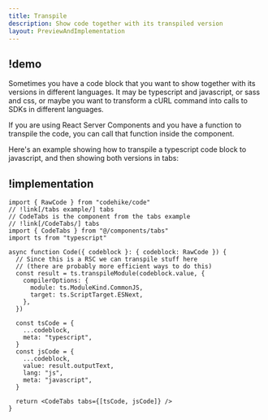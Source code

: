 ```yaml
---
title: Transpile
description: Show code together with its transpiled version
layout: PreviewAndImplementation
---
```


## !demo

Sometimes you have a code block that you want to show together with its versions in different languages. It may be typescript and javascript, or sass and css, or maybe you want to transform a cURL command into calls to SDKs in different languages.

If you are using React Server Components and you have a function to transpile the code, you can call that function inside the component.

Here's an example showing how to transpile a typescript code block to javascript, and then showing both versions in tabs:

<Demo name="transpile" />

## !implementation

```tsx code.tsx
import { RawCode } from "codehike/code"
// !link[/tabs example/] tabs
// CodeTabs is the component from the tabs example
// !link[/CodeTabs/] tabs
import { CodeTabs } from "@/components/tabs"
import ts from "typescript"

async function Code({ codeblock }: { codeblock: RawCode }) {
  // Since this is a RSC we can transpile stuff here
  // (there are probably more efficient ways to do this)
  const result = ts.transpileModule(codeblock.value, {
    compilerOptions: {
      module: ts.ModuleKind.CommonJS,
      target: ts.ScriptTarget.ESNext,
    },
  })

  const tsCode = {
    ...codeblock,
    meta: "typescript",
  }
  const jsCode = {
    ...codeblock,
    value: result.outputText,
    lang: "js",
    meta: "javascript",
  }

  return <CodeTabs tabs={[tsCode, jsCode]} />
}
```
